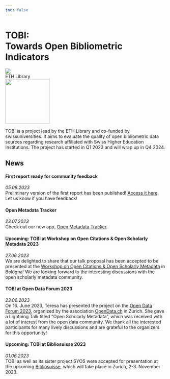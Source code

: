 ```yaml
---
toc: false
---
```


::: {.column-screen}

<div id="main_title">
<h1>TOBI:</br>Towards Open Bibliometric Indicators</h1> 
</div>

:::


<div id="logos">
<div class="logo"><img src="resources/eth_logo_45h.png"></div>
<div class="logo">ETH Library</div>
<div class="logo"><img src="resources/swissuniversities_Logo.svg" width="140px"></div>
</div>



TOBI is a project lead by the ETH Library and co-funded by swissuniversities. It aims to evaluate the quality of open bibliometric data sources regarding research affiliated with Swiss Higher Education Institutions. The project has started in Q1 2023 and will wrap up in Q4 2024.   


## News 

#### First report ready for community feedback
*05.08.2023*  
Preliminary version of the first report has been published! [Access it here](./reports/report01.html). Let us know if you have feedback! 

#### Open Metadata Tracker 
*23.07.2023*  
Check out our new app, [Open Metadata Tracker](https://tobi-open-metadata-tracker.streamlit.app/). 

#### Upcoming: TOBI at Workshop on Open Citations & Open Scholarly Metadata 2023 
*27.06.2023*   
We are delighted to share that our talk proposal has been accepted to be presented at the [Workshop on Open Citations & Open Scholarly Metadata](https://workshop-oc.github.io/) in Bologna! We are looking forward to the interesting discussions with the open scholarly metadata community. 


#### TOBI at Open Data Forum 2023 
*23.06.2023*  
On 16. June 2023, Teresa has presented the project on the [Open Data Forum 2023](https://opendata.ch/events/opendata-ch-2023-forum/), organized by the association [OpenData.ch](https://opendata.ch/) in Zurich. She gave a Lightning Talk titled "Open Scholarly Metadata", which was received with a lot of interest from the open data community. We thank all the interested participants for many lively discussions and are grateful to the organizers for this opportunity! 


#### Upcoming: TOBI at Bibliosuisse 2023 
*01.06.2023*  
TOBI as well as its sister project SYOS were accepted for presentation at the upcoming [Bibliosuisse](https://www.bibliosuisse.ch/aktivitaten/schweizerbibliothekskongress/2023zurich), which will take place in Zurich, 2-3. November 2023. 